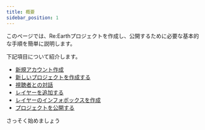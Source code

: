 ```yaml
---
title: 概要
sidebar_position: 1
---
```


このページでは、Re:Earthプロジェクトを作成し、公開するために必要な基本的な手順を簡単に説明します。

下記項目について紹介します。

- [新規アカウント作成](/user-manual/getting-started/making-your-first-project/start-a-new-account)
- [新しいプロジェクトを作成する](/user-manual/getting-started/making-your-first-project/creating-a-new-project)
- [視聴者との対話](/user-manual/getting-started/making-your-first-project/interacting-with-viewer)
- [レイヤーを追加する](/user-manual/getting-started/making-your-first-project/adding-layers)
- [レイヤーのインフォボックスを作成](/user-manual/getting-started/making-your-first-project/creating-a-infobox-for-layer)
- [プロジェクトを公開する](/user-manual/getting-started/making-your-first-project/publishing-project)

さっそく始めましょう
